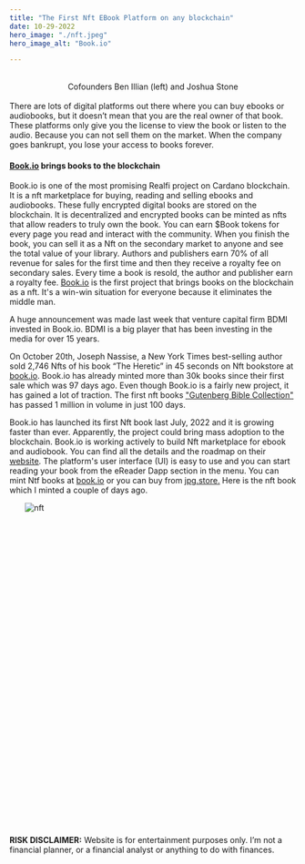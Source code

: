 ```yaml
---
title: "The First Nft EBook Platform on any blockchain"
date: 10-29-2022
hero_image: "./nft.jpeg"
hero_image_alt: "Book.io"

---
```

<br/>
<div style="text-align:center">
Cofounders Ben Illian (left) and Joshua Stone 
</div>

<br/>
There are lots of digital platforms out there where you can buy ebooks or audiobooks, but it doesn’t mean that you are the real 
owner of that book. These platforms only give you the license to view the book or listen to the audio. Because you can not sell them on the market.
When the company goes bankrupt, you lose your access to books forever.

#### <u>[Book.io](http://Book.io)</u> brings books to the blockchain

Book.io is one of the most promising Realfi project on Cardano blockchain. It is a nft marketplace for buying, reading and selling ebooks and audiobooks.
 These fully encrypted digital books are stored on the blockchain. It is decentralized and encrypted books can be minted as nfts that allow readers to truly 
 own the book. You can earn $Book tokens for every page you read and interact with the community. When you finish the book, you can sell it as a Nft on 
 the secondary market to anyone and see the total value of your library. Authors and publishers earn 70% of all revenue for sales for the first time and then 
 they receive a royalty fee on secondary sales. Every time a book is resold, the author and publisher earn a royalty fee. <u>[Book.io](http://Book.io)</u> is the first 
 project that brings books on the blockchain as a nft. It's a win-win situation for everyone because it eliminates the middle man.
 
 A huge announcement was made last week that venture capital firm BDMI invested in Book.io. BDMI is a big player that has been investing in the media
for over 15 years. 

On October 20th, Joseph Nassise, a New York Times best-selling author sold 2,746 Nfts of his book “The Heretic” in 45 seconds 
on Nft bookstore at <u>[book.io](http://book.io)</u>. Book.io has already minted more than 30k books since their first sale which was 97 days ago.
Even though Book.io is a fairly new project, it has gained a lot of traction. The first nft books <u>["Gutenberg Bible Collection"](https://www.jpg.store/collection/booktoken-gutenbergbiblecollection)</u> has passed
1 million in volume in just 100 days. 

Book.io has launched its first Nft book last July, 2022
and it is growing faster than ever. Apparently, the project could bring mass
adoption to the blockchain. Book.io is working actively to build Nft marketplace for ebook and audiobook.
You can find all the details and the roadmap on their <u>[website](http://book.io)</u>. The platform's user interface (UI) is easy to use and you can 
start reading your book from the eReader Dapp section in the menu. You can mint Ntf books at
[book.io](http://Book.io) or you can buy from <u>[jpg.store](http://jpg.store).</u> Here is the nft book which I minted a couple of days ago. 
<div style="width:450px; height:550px; margin: 0 auto ">

![nft](./nfts.png)<br/>
</div>

<br/>
<br/>
<strong>RISK DISCLAIMER:</strong> Website is for entertainment purposes only. I’m not a financial planner, or a financial analyst or anything to do with finances.
